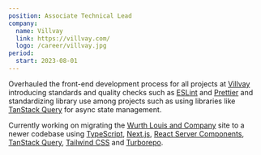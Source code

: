 ```yaml
---
position: Associate Technical Lead
company:
  name: Villvay
  link: https://villvay.com/
  logo: /career/villvay.jpg
period:
  start: 2023-08-01
---
```


Overhauled the front-end development process for all projects at [Villvay](https://villvay.com/) introducing standards and quality checks such as [ESLint](https://eslint.org/) and [Prettier](https://prettier.io/) and standardizing library use among projects such as using libraries like [TanStack Query](https://tanstack.com/query/latest) for async state management.

Currently working on migrating the [Wurth Louis and Company](https://wurthlac.com/) site to a newer codebase using [TypeScript](https://www.typescriptlang.org/), [Next.js](https://nextjs.org/), [React Server Components](https://nextjs.org/docs/app/building-your-application/rendering/server-components), [TanStack Query](https://tanstack.com/query/latest), [Tailwind CSS](https://tailwindcss.com/) and [Turborepo](https://turbo.build/repo).
